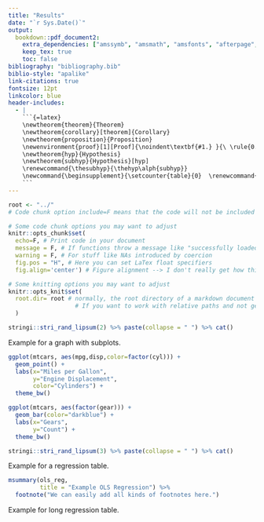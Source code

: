 ```yaml
---
title: "Results"
date: "`r Sys.Date()`"
output:
  bookdown::pdf_document2:
    extra_dependencies: ["amssymb",	"amsmath", "amsfonts", "afterpage", "array", "booktabs", "eurosym", "geometry", "float", "graphicx", "hyperref", "longtable", "caption", "color", "setspace", "comment", "footmisc", "caption", "pdflscape", "subfig", "siunitx", "subfiles"]
    keep_tex: true
    toc: false
bibliography: "bibliography.bib"
biblio-style: "apalike"
link-citations: true
fontsize: 12pt
linkcolor: blue
header-includes:
  - |
    ```{=latex}
    \newtheorem{theorem}{Theorem}
    \newtheorem{corollary}[theorem]{Corollary}
    \newtheorem{proposition}{Proposition}
    \newenvironment{proof}[1][Proof]{\noindent\textbf{#1.} }{\ \rule{0.5em}{0.5em}}
    \newtheorem{hyp}{Hypothesis}
    \newtheorem{subhyp}{Hypothesis}[hyp]
    \renewcommand{\thesubhyp}{\thehyp\alph{subhyp}}
    \newcommand{\beginsupplement}{\setcounter{table}{0}  \renewcommand{\thetable}{A\arabic{table}}     \setcounter{figure}{0} \renewcommand{\thefigure}{A\arabic{figure}}}
    ```
---
```


```r
root <- "../"
# Code chunk option include=F means that the code will not be included in the document and only the side effects will remain

# Some code chunk options you may want to adjust
knitr::opts_chunk$set(
  echo=F, # Print code in your document
  message = F, # If functions throw a message like "successfully loaded" or something
  warning = F, # For stuff like NAs introduced by coercion
  fig.pos = "H", # Here you can set LaTex float specifiers
  fig.align='center') # Figure alignment --> I don't really get how this works for LaTeX documents. Sometimes it works, sometimes not so much

# Some knitting options you may want to adjust
knitr::opts_knit$set(
  root.dir= root # normally, the root directory of a markdown document is the directory where the markdown file is located
                   # If you want to work with relative paths and not get confused by anything, you might want to set this to your project directory every time
  )
```

```r
stringi::stri_rand_lipsum(2) %>% paste(collapse = " ") %>% cat()
```

Example for a graph with subplots.

```r
ggplot(mtcars, aes(mpg,disp,color=factor(cyl))) +
  geom_point() + 
  labs(x="Miles per Gallon",
       y="Engine Displacement",
       color="Cylinders") +
  theme_bw()

ggplot(mtcars, aes(factor(gear))) +
  geom_bar(color="darkblue") + 
  labs(x="Gears",
       y="Count") +
  theme_bw()
```

```r
stringi::stri_rand_lipsum(3) %>% paste(collapse = " ") %>% cat()
```

Example for a regression table.

```r
msummary(ols_reg,
         title = "Example OLS Regression") %>% 
  footnote("We can easily add all kinds of footnotes here.")
```


Example for long regression table.

\afterpage{
```r
msummary(ols_reg_long,
         title = "Example OLS Regression",
         longtable=T) %>% 
  footnote("We can easily add all kinds of footnotes here.") %>% 
  kable_styling(latex_options = "repeat_header") %>% 
  landscape()
```
}